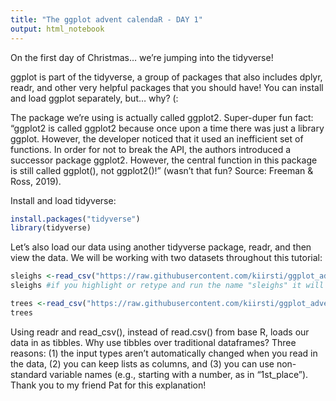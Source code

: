 ```yaml
---
title: "The ggplot advent calendaR - DAY 1"
output: html_notebook
---
```


On the first day of Christmas... we're jumping into the tidyverse!

ggplot is part of the tidyverse, a group of packages that also includes dplyr, readr, and other very helpful packages that you should have! You can install and load ggplot separately, but… why? (:

The package we're using is actually called ggplot2. Super-duper fun fact: "ggplot2 is called ggplot2 because once upon a time there was just a library ggplot. However, the developer noticed that it used an inefficient set of functions. In order for not to break the API, the authors introduced a successor package ggplot2. However, the central function in this package is still called ggplot(), not ggplot2()!" (wasn't that fun? Source: Freeman & Ross, 2019).

Install and load tidyverse:
```r
install.packages("tidyverse")
library(tidyverse)
```

Let's also load our data using another tidyverse package, readr, and then view the data. We will be working with two datasets throughout this tutorial:
```r
sleighs <-read_csv("https://raw.githubusercontent.com/kiirsti/ggplot_adventcalendaR/main/sleigh.data.csv")
sleighs #if you highlight or retype and run the name "sleighs" it will show you a sample of the data

trees <-read_csv("https://raw.githubusercontent.com/kiirsti/ggplot_adventcalendaR/main/xmas.trees.csv")
trees
```

Using readr and read_csv(), instead of read.csv() from base R, loads our data in as tibbles. Why use tibbles over traditional dataframes? Three reasons: (1) the input types aren't automatically changed when you read in the data, (2) you can keep lists as columns, and (3) you can use non-standard variable names (e.g., starting with a number, as in "1st_place"). Thank you to my friend Pat for this explanation!
